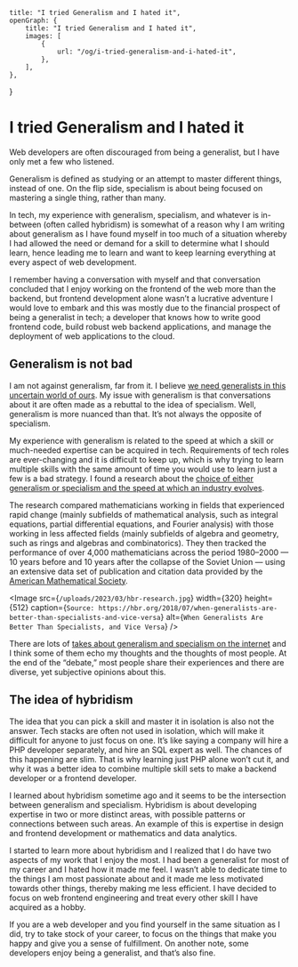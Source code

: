     title: "I tried Generalism and I hated it",
    openGraph: {
        title: "I tried Generalism and I hated it",
        images: [
            {
                url: "/og/i-tried-generalism-and-i-hated-it",
            },
        ],
    },
}

# I tried Generalism and I hated it

Web developers are often discouraged from being a generalist, but I have only met a few who listened.

Generalism is defined as studying or an attempt to master different things, instead of one. On the
flip side, specialism is about being focused on mastering a single thing, rather than many.

In tech, my experience with generalism, specialism, and whatever is in-between (often called hybridism)
is somewhat of a reason why I am writing about generalism as I have found myself in too much of a
situation whereby I had allowed the need or demand for a skill to determine what I should learn, hence
leading me to learn and want to keep learning everything at every aspect of web development.

I remember having a conversation with myself and that conversation concluded that I  enjoy working on
the frontend of the web more than the backend, but frontend development alone wasn’t a lucrative
adventure I would love to embark and this was mostly due to the financial prospect of being a
generalist in tech; a developer that knows how to write good frontend code, build robust web backend
applications, and manage the deployment of web applications to the cloud.

## Generalism is not bad

I am not against generalism, far from it. I believe [we need generalists in this uncertain world of ours](https://www.youtube.com/watch?v=jfrl62sD9YY).
My issue with generalism is that conversations about it are often made as a rebuttal to the idea of specialism.
Well, generalism is more nuanced than that. It’s not always the opposite of specialism.

My experience with generalism is related to the speed at which a skill or much-needed expertise can be
acquired in tech. Requirements of tech roles are ever-changing and it is difficult to keep up, which is
why trying to learn multiple skills with the same amount of time you would use to learn just a few is a
bad strategy. I found a research about the [choice of either generalism or specialism and the speed at which an industry evolves](https://hbr.org/2018/07/when-generalists-are-better-than-specialists-and-vice-versa).

The research compared mathematicians working in fields that experienced rapid change
(mainly subfields of mathematical analysis, such as integral equations, partial differential equations, and Fourier analysis)
with those working in less affected fields (mainly subfields of algebra and geometry, such as rings and algebras and combinatorics).
They then tracked the performance of over 4,000 mathematicians across the period 1980–2000 — 10 years before and 10 years after the
collapse of the Soviet Union — using an extensive data set of publication and citation data provided by the [American Mathematical Society](https://www.ams.org/home/page).

<Image
	src={`/uploads/2023/03/hbr-research.jpg`}
	width={320}
	height={512}
	caption={`Source: https://hbr.org/2018/07/when-generalists-are-better-than-specialists-and-vice-versa`}
	alt={`When Generalists Are Better Than Specialists, and Vice Versa`}
/>

There are lots of [takes about generalism and specialism on the internet](https://www.quora.com/As-a-developer-do-you-want-to-be-a-generalist-or-specialist-Why)
and I think some of them echo my thoughts and the thoughts of most people. At the end of the “debate,”
most people share their experiences and there are diverse, yet subjective opinions about this.

## The idea of hybridism

The idea that you can pick a skill and master it in isolation is also not the answer. Tech stacks are
often not used in isolation, which will make it difficult for anyone to just focus on one. It’s like
saying a company will hire a PHP developer separately, and hire an SQL expert as well. The chances of
this happening are slim. That is why learning just PHP alone won’t cut it, and why it was a better idea
to combine multiple skill sets to make a backend developer or a frontend developer.

I learned about hybridism sometime ago and it seems to be the intersection between generalism and
specialism. Hybridism is about developing expertise in two or more distinct areas, with possible
patterns or connections between such areas. An example of this is expertise in design and frontend
development or mathematics and data analytics.

I started to learn more about hybridism and I realized that I do have two aspects of my work that I enjoy
the most. I had been a generalist for most of my career and I hated how it made me feel. I wasn’t able to
dedicate time to the things I am most passionate about and it made me less motivated towards other things,
thereby making me less efficient. I have decided to focus on web frontend engineering and treat every other
skill I have acquired as a hobby.

If you are a web developer and you find yourself in the same situation as I did, try to take stock of your
career, to focus on the things that make you happy and give you a sense of fulfillment. On another note,
some developers enjoy being a generalist, and that’s also fine.
